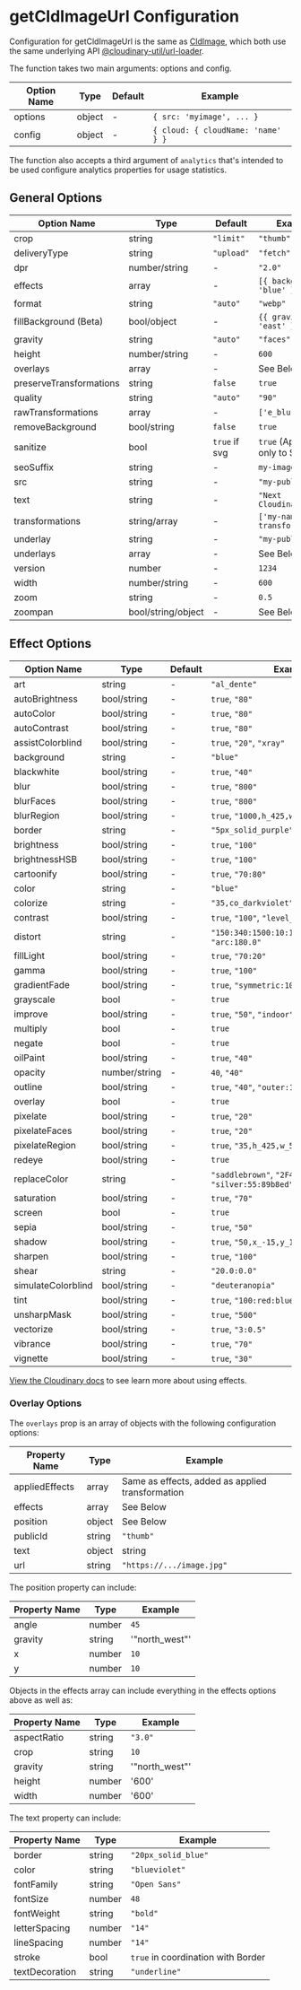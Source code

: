 

<Head>
  <title>getCldImageUrl Configuration - Next Cloudinary</title>
  <meta name="og:title" content="getCldImageUrl Configuration - Next Cloudinary" />
  <meta name="og:url" content={`https://next.cloudinary.dev/getcldimageurl/configuration`} />
</Head>

<OgImage
  title="getCldImageUrl Configuration"
  twitterTitle="getCldImageUrl Configuration"
/>

# getCldImageUrl Configuration

Configuration for getCldImageUrl is the same as [CldImage](/cldimage/configuration), which both use the same underlying API [@cloudinary-util/url-loader](https://github.com/colbyfayock/cloudinary-util/tree/main/packages/url-loader).

The function takes two main arguments: options and config.

| Option Name        | Type               | Default    | Example                      |
|--------------------|--------------------|------------|------------------------------|
| options            | object             | -          | `{ src: 'myimage', ... }`      |
| config             | object             | -          | `{ cloud: { cloudName: 'name' } }` |

The function also accepts a third argument of `analytics` that's intended to be used configure analytics properties for usage statistics.

## General Options

| Option Name        | Type               | Default    | Example                      |
|--------------------|--------------------|------------|------------------------------|
| crop               | string             | `"limit"`  | `"thumb"`                    |
| deliveryType       | string             | `"upload"` | `"fetch"`                    |
| dpr                | number/string      | -          | `"2.0"`                      |
| effects            | array              | -          | `[{ background: 'blue' }]`   |
| format             | string             | `"auto"`   | `"webp"`                     |
| fillBackground (Beta) | bool/object     | -          | `{{ gravity: 'east' }}`      |
| gravity            | string             | `"auto"`   | `"faces"`                    |
| height             | number/string      | -          | `600`                        |
| overlays           | array              | -          | See Below                    |
| preserveTransformations | string        | `false`    | `true`                       |
| quality            | string             | `"auto"`   | `"90"`                       |
| rawTransformations | array              | -          | `['e_blur:2000']`            |
| removeBackground   | bool/string        | `false`    | `true`                       |
| sanitize           | bool               | `true` if svg | `true` (Applies only to SVG) |
| seoSuffix          | string             | -          | `my-image-content`           |
| src                | string             | -          | `"my-public-id"`             |
| text               | string             | -          | `"Next Cloudinary"`          |
| transformations    | string/array       | -          | `['my-named-transformation']`|
| underlay           | string             | -          | `"my-public-id"`             |
| underlays          | array              | -          | See Below                    |
| version            | number             | -          | `1234`                       |
| width              | number/string      | -          | `600`                        |
| zoom               | string             | -          | `0.5`                        |
| zoompan            | bool/string/object | -          | See Below                    |


## Effect Options

| Option Name        | Type        | Default | Example                                              |
| ------------------ | ----------- | ------- | ---------------------------------------------------- |
| art                | string      | -       |`"al_dente"`                                         |
| autoBrightness     | bool/string | -       |`true`, `"80"`                                       |
| autoColor          | bool/string | -       |`true`, `"80"`                                       |
| autoContrast       | bool/string | -       |`true`, `"80"`                                       |
| assistColorblind   | bool/string | -       |`true`, `"20"`, `"xray"`                             |
| background         | string      | -       |`"blue"`                                             |
| blackwhite         | bool/string | -       |`true`, `"40"`                                       |
| blur               | bool/string | -       |`true`, `"800"`                                      |
| blurFaces          | bool/string | -       |`true`, `"800"`                                      |
| blurRegion         | bool/string | -       |`true`, `"1000,h_425,w_550,x_600,y_400"`             |
| border             | string      | -       |`"5px_solid_purple"`                                 |
| brightness         | bool/string | -       |`true`, `"100"`                                      |
| brightnessHSB      | bool/string | -       |`true`, `"100"`                                      |
| cartoonify         | bool/string | -       |`true`, `"70:80"`                                    |
| color              | string      | -       |`"blue"`                                             |
| colorize           | string      | -       |`"35,co_darkviolet"`                                 |
| contrast           | bool/string | -       |`true`, `"100"`, `"level_-70"`                       |
| distort            | string      | -       |`"150:340:1500:10:1500:1550:50:1000"`, `"arc:180.0"` |
| fillLight          | bool/string | -       |`true`, `"70:20"`                                    |
| gamma              | bool/string | -       |`true`, `"100"`                                      |
| gradientFade       | bool/string | -       |`true`, `"symmetric:10,x_0.2,y_0.4"`                 |
| grayscale          | bool        | -       |`true`                                               |
| improve            | bool/string | -       |`true`, `"50"`, `"indoor"`                           |
| multiply           | bool        | -       |`true`                                               |
| negate             | bool        | -       |`true`                                               |
| oilPaint           | bool/string | -       |`true`, `"40"`                                       |
| opacity            | number/string | -     |`40`, `"40"`                                       |
| outline            | bool/string | -       |`true`, `"40"`, `"outer:15:200"`                     |
| overlay            | bool        | -       |`true`                                               |
| pixelate           | bool/string | -       |`true`, `"20"`                                       |
| pixelateFaces      | bool/string | -       |`true`, `"20"`                                       |
| pixelateRegion     | bool/string | -       |`true`, `"35,h_425,w_550,x_600,y_400"`               |
| redeye             | bool/string | -       |`true`                                               |
| replaceColor       | string      | -       |`"saddlebrown"`, `"2F4F4F:20"`, `"silver:55:89b8ed"` |
| saturation         | bool/string | -       |`true`, `"70"`                                       |
| screen             | bool        | -       |`true`                                               |
| sepia              | bool/string | -       |`true`, `"50"`                                       |
| shadow             | bool/string | -       |`true`, `"50,x_-15,y_15"`                            |
| sharpen            | bool/string | -       |`true`, `"100"`                                      |
| shear              | string      | -       |`"20.0:0.0"`                                         |
| simulateColorblind | bool/string | -       |`"deuteranopia"`                                     |
| tint               | bool/string | -       |`true`, `"100:red:blue:yellow"`                      |
| unsharpMask        | bool/string | -       |`true`, `"500"`                                      |
| vectorize          | bool/string | -       |`true`, `"3:0.5"`                                    |
| vibrance           | bool/string | -       |`true`, `"70"`                                       |
| vignette           | bool/string | -       |`true`, `"30"`                                       |

[View the Cloudinary docs](https://cloudinary.com/documentation/transformation_reference#e_effect) to see learn more about using effects.

### Overlay Options

The `overlays` prop is an array of objects with the following configuration options:

| Property Name    | Type          | Example                              |
|------------------|---------------|--------------------------------------|
| appliedEffects   | array         | Same as effects, added as applied transformation |
| effects          | array         | See Below                            |
| position         | object        | See Below                            |
| publicId         | string        | `"thumb"`                            |
| text             | object|string | `"Next Cloudinary"` or See Below     |
| url              | string        | `"https://.../image.jpg"`            |

The position property can include:

| Property Name | Type   | Example        |
| ------------- | ------ | -------------- |
| angle         | number | `45`           |
| gravity       | string | '"north_west"' |
| x             | number | `10`           |
| y             | number | `10`           |

Objects in the effects array can include everything in the effects options above as well as:

| Property Name | Type   | Example        |
| ------------- | ------ | -------------- |
| aspectRatio   | string | `"3.0"`        |
| crop          | string | `10`           |
| gravity       | string | '"north_west"' |
| height        | number | '600'          |
| width         | number | '600'          |

The text property can include:

| Property Name  | Type   | Example                                    |
| -------------- | ------ | ------------------------------------------ |
| border         | string | `"20px_solid_blue"`                        |
| color          | string | `"blueviolet"`                             |
| fontFamily     | string | `"Open Sans"`                              |
| fontSize       | number | `48`                                       |
| fontWeight     | string | `"bold"`                                   |
| letterSpacing  | number | `"14"`                                     |
| lineSpacing    | number | `"14"`                                     |
| stroke         | bool   | `true` in coordination with Border         |
| textDecoration | string | `"underline"`                              |
